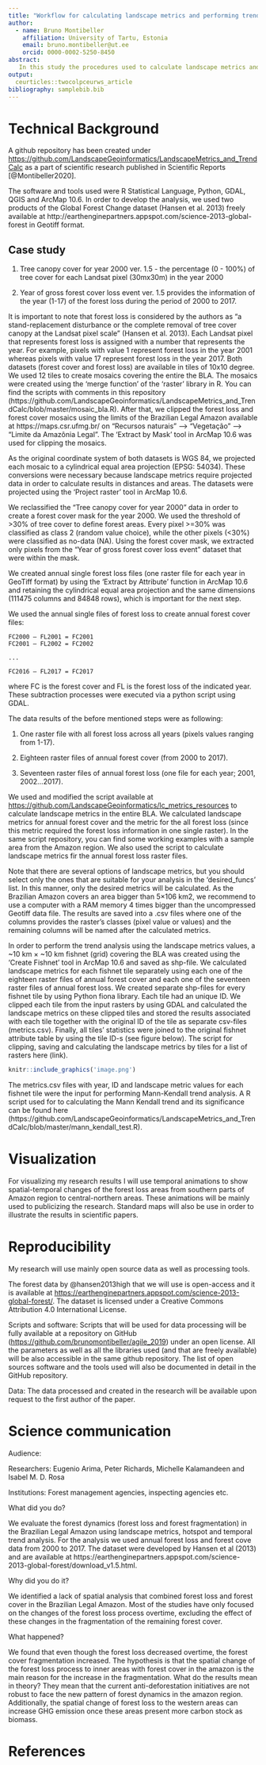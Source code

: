 ```yaml
---
title: "Workflow for calculating landscape metrics and performing trend analysis on large-scale data"
author:
  - name: Bruno Montibeller
    affiliation: University of Tartu, Estonia
    email: bruno.montibeller@ut.ee
    orcid: 0000-0002-5250-8450
abstract:
   In this study the procedures used to calculate landscape metrics and perform trend analysis for large-scale data are described. The main idea was to investigate spatial-temporal changes of the forest loss and forest cover fragmentation process in the Brazilian Legal Amazon (BLA) from 2000-2017. The workflow is applicable on any other region or area.
output:
  ceurticles::twocolpceurws_article
bibliography: samplebib.bib
---
```


# Technical Background

A github repository has been created under [https://github.com/LandscapeGeoinformatics/LandscapeMetrics_and_TrendCalc](https://github.com/LandscapeGeoinformatics/LandscapeMetrics_and_TrendCalc) as a part of scientific research published in Scientific Reports [@Montibeller2020].

The software and tools used were R Statistical Language, Python, GDAL, QGIS and ArcMap 10.6. 
In order to develop the analysis, we used two products of the Global Forest Change dataset (Hansen et al. 2013) freely available at http://earthenginepartners.appspot.com/science-2013-global-forest in Geotiff format. 

## Case study

1) Tree canopy cover for year 2000 ver. 1.5 - the percentage (0 - 100%) of tree cover for each Landsat pixel (30mx30m) in the year 2000 

2) Year of gross forest cover loss event ver. 1.5 provides the information of the year (1-17) of the forest loss during the period of 2000 to 2017.

It is important to note that forest loss is considered by the authors as "a stand-replacement disturbance or the complete removal of tree cover canopy at the Landsat pixel scale" (Hansen et al. 2013). Each Landsat pixel that represents forest loss is assigned with a number that represents the year. For example, pixels with value 1 represent forest loss in the year 2001 whereas pixels with value 17 represent forest loss in the year 2017. 
Both datasets (forest cover and forest loss) are available in tiles of 10x10 degree. We used 12 tiles to create mosaics covering the entire the BLA. The mosaics were created using the ‘merge function’ of the ‘raster’ library in R. You can find the scripts with comments in this repository (https://github.com/LandscapeGeoinformatics/LandscapeMetrics_and_TrendCalc/blob/master/mosaic_bla.R). After that, we clipped the forest loss and forest cover mosaics using the limits of the Brazilian Legal Amazon available at https://maps.csr.ufmg.br/ on “Recursos naturais” –> “Vegetação” –> “Limite da Amazônia Legal”. The ‘Extract by Mask’ tool in ArcMap 10.6 was used for clipping the mosaics. 

As the original coordinate system of both datasets is WGS 84, we projected each mosaic to a cylindrical equal area projection (EPSG: 54034). These conversions were necessary because landscape metrics require projected data in order to calculate results in distances and areas. The datasets were projected using the ‘Project raster’ tool in ArcMap 10.6. 

We reclassified the “Tree canopy cover for year 2000” data in order to create a forest cover mask for the year 2000. We used the threshold of >30% of tree cover to define forest areas. Every pixel >=30% was classified as class 2 (random value choice), while the other pixels (<30%) were classified as no-data (NA). Using the forest cover mask, we extracted only pixels from the “Year of gross forest cover loss event” dataset that were within the mask. 

We created annual single forest loss files (one raster file for each year in GeoTiff format) by using the ‘Extract by Attribute’ function in ArcMap 10.6 and retaining the cylindrical equal area projection and the same dimensions (111475 columns and 84848 rows), which is important for the next step. 

We used the annual single files of forest loss to create annual forest cover files:

```
FC2000 – FL2001 = FC2001	
FC2001 – FL2002 = FC2002

...

FC2016 – FL2017 = FC2017
```

where FC is the forest cover and FL is the forest loss of the indicated year. These subtraction processes were executed via a python script using GDAL. 

The data results of the before mentioned steps were as following:

1) One raster file with all forest loss across all years (pixels values ranging from 1-17).

2) Eighteen raster files of annual forest cover (from 2000 to 2017).

3) Seventeen raster files of annual forest loss (one file for each year; 2001, 2002…2017). 

We used and modified the script available at [https://github.com/LandscapeGeoinformatics/lc_metrics_resources](https://github.com/LandscapeGeoinformatics/lc_metrics_resources) to calculate landscape metrics in the entire BLA. We calculated landscape metrics for annual forest cover and the metric for the all forest loss (since this metric required the forest loss information in one single raster). In the same script repository, you can find some working examples with a sample area from the Amazon region. We also used the script to calculate landscape metrics fir the annual forest loss raster files. 

Note that there are several options of landscape metrics, but you should select only the ones that are suitable for your analysis in the ‘desired_funcs’ list. In this manner, only the desired metrics will be calculated. As the Brazilian Amazon covers an area bigger than 5×106 km2, we recommend to use a computer with a RAM memory 4 times bigger than the uncompressed Geotiff data file. The results are saved into a .csv files where one of the columns provides the raster’s classes (pixel value or values) and the remaining columns will be named after the calculated metrics. 

In order to perform the trend analysis using the landscape metrics values, a \~10 km × \~10 km fishnet (grid) covering the BLA was created using the ‘Create Fishnet’ tool in ArcMap 10.6 and saved as shp-file. We calculated landscape metrics for each fishnet tile separately using each one of the eighteen raster files of annual forest cover and each one of the seventeen raster files of annual forest loss. We created separate shp-files for every fishnet tile by using Python fiona library. Each tile had an unique ID. We clipped each tile from the input rasters by using GDAL and calculated the landscape metrics on these clipped tiles and stored the results associated with each tile together with the original ID of the tile as separate csv-files (metrics.csv). Finally, all tiles’ statistics were joined to the original fishnet attribute table by using the tile ID-s (see figure below). The script for clipping, saving and calculating the landscape metrics by tiles for a list of rasters here (link). 

```r
knitr::include_graphics('image.png')
```

The metrics.csv files with year, ID and landscape metric values for each fishnet tile were the input for performing Mann-Kendall trend analysis. A R script used for to calculating the Mann Kendall trend and its significance can be found here (https://github.com/LandscapeGeoinformatics/LandscapeMetrics_and_TrendCalc/blob/master/mann_kendall_test.R). 

# Visualization

For visualizing my research results I will use temporal animations to show spatial-temporal changes of the forest loss areas from southern parts of Amazon region to central-northern areas. These animations will be mainly used to publicizing the research.
Standard maps will also be use in order to illustrate the results in scientific papers.

# Reproducibility

My research will use mainly open source data as well as processing tools. 

The forest data by @hansen2013high that we will use is open-access and it is available at [https://earthenginepartners.appspot.com/science-2013-global-forest/](https://earthenginepartners.appspot.com/science-2013-global-forest/). The dataset is licensed under a Creative Commons Attribution 4.0 International License. 

Scripts and software: Scripts that will be used for data processing will be fully available at a repository on GitHub ([https://github.com/brunomontibeller/agile_2019](https://github.com/brunomontibeller/agile_2019)) under an open license. All the parameters as well as all the libraries used (and that are freely available) will be also accessible in the same github repository. The list of open sources software and the tools used will also be documented in detail in the GitHub repository. 

Data: The data processed and created in the research will be available upon request to the first author of the paper. 

# Science communication

Audience:

Researchers: Eugenio Arima, Peter Richards, Michelle Kalamandeen and Isabel M. D. Rosa

Institutions: Forest management agencies, inspecting agencies etc. 

What did you do?

We evaluate the forest dynamics (forest loss and forest fragmentation) in the Brazilian Legal Amazon using landscape metrics, hotspot and temporal trend analysis. For the analysis we used annual forest loss and forest cove data from 2000 to 2017. The dataset were developed by Hansen et al (2013) and are available at https://earthenginepartners.appspot.com/science-2013-global-forest/download_v1.5.html. 

Why did you do it?

We identified a lack of spatial analysis that combined forest loss and forest cover in the Brazilian Legal Amazon. Most of the studies have only focused on the changes of the forest loss process overtime, excluding the effect of these changes in the fragmentation of the remaining forest cover. 

What happened?

We found that even though the forest loss decreased overtime, the forest cover fragmentation increased. The hypothesis is that the spatial change of the forest loss process to inner areas with forest cover in the amazon is the main reason for the increase in the fragmentation.
What do the results mean in theory? 
They mean that the current anti-deforestation initiatives are not robust to face the new pattern of forest dynamics in the amazon region. Additionally, the spatial change of forest loss to the western areas can increase GHG emission once these areas present more carbon stock as biomass.

# References {-}

